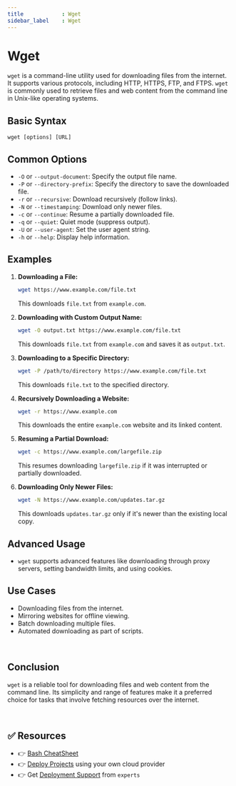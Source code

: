 ```yaml
---
title            : Wget
sidebar_label    : Wget
---
```


# Wget

`wget` is a command-line utility used for downloading files from the internet. 
It supports various protocols, including HTTP, HTTPS, FTP, and FTPS. `wget` is commonly used to retrieve files and web content from the command line in Unix-like operating systems.

## **Basic Syntax**

```
wget [options] [URL]
```

## **Common Options**

- `-O` or `--output-document`: Specify the output file name.
- `-P` or `--directory-prefix`: Specify the directory to save the downloaded file.
- `-r` or `--recursive`: Download recursively (follow links).
- `-N` or `--timestamping`: Download only newer files.
- `-c` or `--continue`: Resume a partially downloaded file.
- `-q` or `--quiet`: Quiet mode (suppress output).
- `-U` or `--user-agent`: Set the user agent string.
- `-h` or `--help`: Display help information.

## **Examples**

1. **Downloading a File:**
   ```bash
   wget https://www.example.com/file.txt
   ```
   This downloads `file.txt` from `example.com`.

2. **Downloading with Custom Output Name:**
   ```bash
   wget -O output.txt https://www.example.com/file.txt
   ```
   This downloads `file.txt` from `example.com` and saves it as `output.txt`.

3. **Downloading to a Specific Directory:**
   ```bash
   wget -P /path/to/directory https://www.example.com/file.txt
   ```
   This downloads `file.txt` to the specified directory.

4. **Recursively Downloading a Website:**
   ```bash
   wget -r https://www.example.com
   ```
   This downloads the entire `example.com` website and its linked content.

5. **Resuming a Partial Download:**
   ```bash
   wget -c https://www.example.com/largefile.zip
   ```
   This resumes downloading `largefile.zip` if it was interrupted or partially downloaded.

6. **Downloading Only Newer Files:**
   ```bash
   wget -N https://www.example.com/updates.tar.gz
   ```
   This downloads `updates.tar.gz` only if it's newer than the existing local copy.

## **Advanced Usage**

- `wget` supports advanced features like downloading through proxy servers, setting bandwidth limits, and using cookies.

## **Use Cases**

- Downloading files from the internet.
- Mirroring websites for offline viewing.
- Batch downloading multiple files.
- Automated downloading as part of scripts.

<br />

## **Conclusion**

`wget` is a reliable tool for downloading files and web content from the command line. 
Its simplicity and range of features make it a preferred choice for tasks that involve fetching resources over the internet.

<br />

## ✅ Resources

- 👉 [Bash CheatSheet](https://devhints.io/bash)
- 👉 [Deploy Projects](https://deploypro.dev/) using your own cloud provider
- 👉 Get [Deployment Support](https://deploypro.dev/support/) from `experts` 
